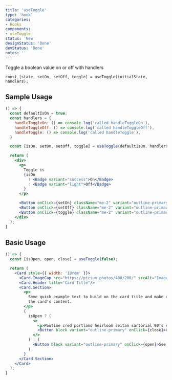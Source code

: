 ```yaml
---
title: 'useToggle'
type: 'hook'
categories:
- Hooks
components:
- useToggle
status: 'New'
designStatus: 'Done'
devStatus: 'Done'
notes: ''
---
```


Toggle a boolean value on or off with handlers

`const [state, setOn, setOff, toggle] = useToggle(initialState, handlers);`

## Sample Usage

```jsx live
() => {
  const defaultIsOn = true;
  const handlers = {
    handleToggleOn: () => console.log('called handleToggleOn'),
    handleToggleOff: () => console.log('called handleToggleOff'),
    handleToggle: () => console.log('called handleToggle'),
  }

  const [isOn, setOn, setOff, toggle] = useToggle(defaultIsOn, handlers);

  return (
    <div>
      <p>
        Toggle is
        {isOn
          ? <Badge variant="success">On</Badge>
          : <Badge variant="light">Off</Badge>
        }
      </p>

      <Button onClick={setOn} className="me-2" variant="outline-primary">set on</Button>
      <Button onClick={setOff} className="me-2" variant="outline-primary">set off</Button>
      <Button onClick={toggle} className="me-2" variant="outline-primary">toggle</Button>
    </div>
  );
}
```

## Basic Usage

```jsx live
() => {
  const [isOpen, open, close] = useToggle(false);

  return (
    <Card style={{ width: '18rem' }}>
      <Card.ImageCap src="https://picsum.photos/400/200/" srcAlt="Image description" />
      <Card.Header title="Card Title"/>
      <Card.Section>
        <p>
          Some quick example text to build on the card title and make up the bulk of
          the card's content.
        </p>
        {
          isOpen ? (
            <>
              <p>Poutine cred portland heirloom seitan sartorial 90's cray. Humblebrag blue bottle venmo, cloud bread cronut neutra sartorial whatever slow-carb tattooed cliche helvetica poutine squid. Direct trade health goth gentrify kitsch, heirloom blog umami synth ennui seitan messenger bag. Literally poutine slow-carb, hexagon leggings seitan readymade.</p>
              <Button block variant="outline-primary" onClick={close}>Close</Button>
            </>
          ) : (
            <Button block variant="outline-primary" onClick={open}>See more</Button>
          )
        }
      </Card.Section>
    </Card>
  );
}
```
